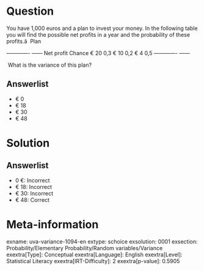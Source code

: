 Question
========

You have 1,000 euros and a plan to invest your money. In the following table you will find the possible net profits in a year and the probability of these profits.â \ Plan

  ------------- ------ Net profit Chance € 20 0,3 € 10 0,2 € 4 0,5 ------------- ------

\ What is the variance of this plan?

Answerlist
----------

* € 0
* € 18
* € 30
* € 48

Solution
========

Answerlist
----------

* 0 €: Incorrect
* € 18: Incorrect
* € 30: Incorrect
* € 48: Correct

Meta-information
================
exname: uva-variance-1094-en
extype: schoice
exsolution: 0001
exsection: Probability/Elementary Probability/Random variables/Variance
exextra[Type]: Conceptual
exextra[Language]: English
exextra[Level]: Statistical Literacy
exextra[IRT-Difficulty]: 2
exextra[p-value]: 0.5905
